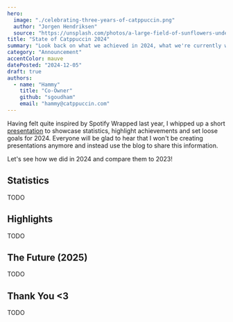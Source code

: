 ```yaml
---
hero:
  image: "./celebrating-three-years-of-catppuccin.png"
  author: "Jorgen Hendriksen"
  source: "https://unsplash.com/photos/a-large-field-of-sunflowers-under-a-cloudy-sky-H_cQ7I2FPqk"
title: "State of Catppuccin 2024"
summary: "Look back on what we achieved in 2024, what we're currently working on and what to expect going forward in 2025!"
category: "Announcement"
accentColor: mauve
datePosted: "2024-12-05"
draft: true
authors:
  - name: "Hammy"
    title: "Co-Owner"
    github: "sgoudham"
    email: "hammy@catppuccin.com"
---
```


Having felt quite inspired by Spotify Wrapped last year, I whipped up a short
[presentation](https://github.com/catppuccin/community/blob/main/presentations/state-of-catppuccin-2023.pdf)
to showcase statistics, highlight achievements and set loose goals for 2024.
Everyone will be glad to hear that I won't be creating presentations anymore
and instead use the blog to share this information.

Let's see how we did in 2024 and compare them to 2023!

## Statistics

TODO

## Highlights

TODO

## The Future (2025)

TODO

## Thank You \<3

TODO
